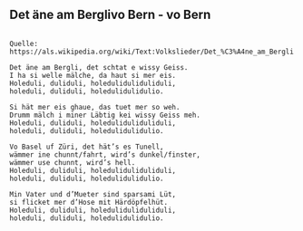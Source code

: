 ## Det äne am Berglivo Bern - vo Bern
```

Quelle: https://als.wikipedia.org/wiki/Text:Volkslieder/Det_%C3%A4ne_am_Bergli 

Det äne am Bergli, det schtat e wissy Geiss.
I ha si welle mälche, da haut si mer eis.
Holeduli, duliduli, holeduliduliduliduli,
holeduli, duliduli, holedulidulidulio.

Si hät mer eis ghaue, das tuet mer so weh.
Drumm mälch i miner Läbtig kei wissy Geiss meh.
Holeduli, duliduli, holeduliduliduliduli,
holeduli, duliduli, holedulidulidulio.

Vo Basel uf Züri, det hät’s es Tunell,
wämmer ine chunnt/fahrt, wird’s dunkel/finster,
wämmer use chunnt, wird’s hell.
Holeduli, duliduli, holeduliduliduliduli,
holeduli, duliduli, holedulidulidulio.

Min Vater und d’Mueter sind sparsami Lüt,
si flicket mer d’Hose mit Härdöpfelhüt.
Holeduli, duliduli, holeduliduliduliduli,
holeduli, duliduli, holedulidulidulio. 
```
